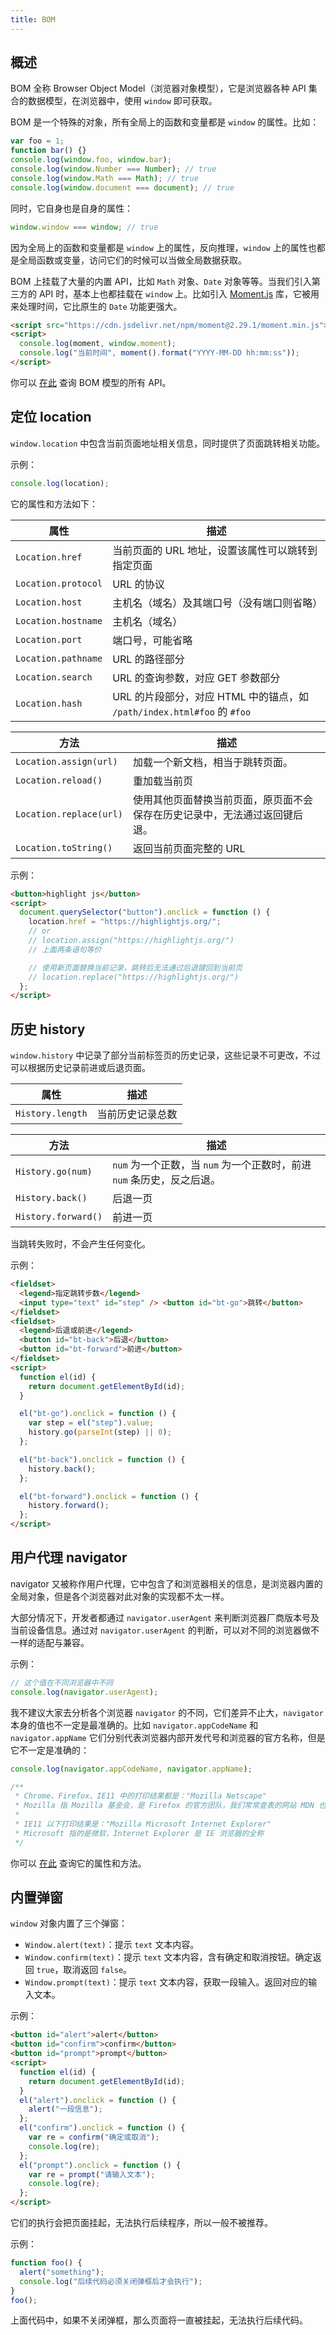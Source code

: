 ---
title: BOM
---

## 概述

BOM 全称 Browser Object Model（浏览器对象模型），它是浏览器各种 API 集合的数据模型，在浏览器中，使用 `window` 即可获取。

BOM 是一个特殊的对象，所有全局上的函数和变量都是 `window` 的属性。比如：

```js
var foo = 1;
function bar() {}
console.log(window.foo, window.bar);
console.log(window.Number === Number); // true
console.log(window.Math === Math); // true
console.log(window.document === document); // true
```

同时，它自身也是自身的属性：

```js
window.window === window; // true
```

因为全局上的函数和变量都是 `window` 上的属性，反向推理，`window` 上的属性也都是全局函数或变量，访问它们的时候可以当做全局数据获取。

BOM 上挂载了大量的内置 API，比如 `Math` 对象、`Date` 对象等等。当我们引入第三方的 API 时，基本上也都挂载在 `window` 上。比如引入 [Moment.js](https://momentjs.com/) 库，它被用来处理时间，它比原生的 `Date` 功能更强大。

```html
<script src="https://cdn.jsdelivr.net/npm/moment@2.29.1/moment.min.js"></script>
<script>
  console.log(moment, window.moment);
  console.log("当前时间", moment().format("YYYY-MM-DD hh:mm:ss"));
</script>
```

你可以 [在此](https://developer.mozilla.org/zh-CN/docs/Web/API/Window) 查询 BOM 模型的所有 API。

## 定位 location

`window.location` 中包含当前页面地址相关信息，同时提供了页面跳转相关功能。

示例：

```js
console.log(location);
```

它的属性和方法如下：

| 属性                | 描述                                                                    |
| ------------------- | ----------------------------------------------------------------------- |
| `Location.href`     | 当前页面的 URL 地址，设置该属性可以跳转到指定页面                       |
| `Location.protocol` | URL 的协议                                                              |
| `Location.host`     | 主机名（域名）及其端口号（没有端口则省略）                              |
| `Location.hostname` | 主机名（域名）                                                          |
| `Location.port`     | 端口号，可能省略                                                        |
| `Location.pathname` | URL 的路径部分                                                          |
| `Location.search`   | URL 的查询参数，对应 GET 参数部分                                       |
| `Location.hash`     | URL 的片段部分，对应 HTML 中的锚点，如 `/path/index.html#foo` 的 `#foo` |

| 方法                    | 描述                                                                       |
| ----------------------- | -------------------------------------------------------------------------- |
| `Location.assign(url)`  | 加载一个新文档，相当于跳转页面。                                           |
| `Location.reload()`     | 重加载当前页                                                               |
| `Location.replace(url)` | 使用其他页面替换当前页面，原页面不会保存在历史记录中，无法通过返回键后退。 |
| `Location.toString()`   | 返回当前页面完整的 URL                                                     |

示例：

```html
<button>highlight js</button>
<script>
  document.querySelector("button").onclick = function () {
    location.href = "https://highlightjs.org/";
    // or
    // location.assign("https://highlightjs.org/")
    // 上面两条语句等价

    // 使用新页面替换当前记录，跳转后无法通过后退键回到当前页
    // location.replace("https://highlightjs.org/")
  };
</script>
```

## 历史 history

`window.history` 中记录了部分当前标签页的历史记录，这些记录不可更改，不过可以根据历史记录前进或后退页面。

| 属性             | 描述             |
| ---------------- | ---------------- |
| `History.length` | 当前历史记录总数 |

| 方法                | 描述                                                                   |
| ------------------- | ---------------------------------------------------------------------- |
| `History.go(num)`   | `num` 为一个正数，当 `num` 为一个正数时，前进 `num` 条历史，反之后退。 |
| `History.back()`    | 后退一页                                                               |
| `History.forward()` | 前进一页                                                               |

当跳转失败时，不会产生任何变化。

示例：

```html
<fieldset>
  <legend>指定跳转步数</legend>
  <input type="text" id="step" /> <button id="bt-go">跳转</button>
</fieldset>
<fieldset>
  <legend>后退或前进</legend>
  <button id="bt-back">后退</button>
  <button id="bt-forward">前进</button>
</fieldset>
<script>
  function el(id) {
    return document.getElementById(id);
  }

  el("bt-go").onclick = function () {
    var step = el("step").value;
    history.go(parseInt(step) || 0);
  };

  el("bt-back").onclick = function () {
    history.back();
  };

  el("bt-forward").onclick = function () {
    history.forward();
  };
</script>
```

## 用户代理 navigator

navigator 又被称作用户代理，它中包含了和浏览器相关的信息，是浏览器内置的全局对象，但是各个浏览器对此对象的实现都不太一样。

大部分情况下，开发者都通过 `navigator.userAgent` 来判断浏览器厂商版本号及当前设备信息。通过对 `navigator.userAgent` 的判断，可以对不同的浏览器做不一样的适配与兼容。

示例：

```js
// 这个值在不同浏览器中不同
console.log(navigator.userAgent);
```

我不建议大家去分析各个浏览器 `navigator` 的不同，它们差异不止大，`navigator` 本身的值也不一定是最准确的。比如 `navigator.appCodeName` 和 `navigator.appName` 它们分别代表浏览器内部开发代号和浏览器的官方名称，但是它不一定是准确的：

```js
console.log(navigator.appCodeName, navigator.appName);

/**
 * Chrome、Firefox、IE11 中的打印结果都是："Mozilla Netscape"
 * Mozilla 指 Mozilla 基金会，是 Firefox 的官方团队，我们常常查表的网站 MDN 也是它们整理的，Netscape 指网景公司，是 Mozilla 的前身。
 *
 * IE11 以下打印结果是："Mozilla Microsoft Internet Explorer"
 * Microsoft 指的是微软，Internet Explorer 是 IE 浏览器的全称
 */
```

你可以 [在此](https://developer.mozilla.org/zh-CN/docs/Web/API/Navigator) 查询它的属性和方法。

## 内置弹窗

`window` 对象内置了三个弹窗：

- `Window.alert(text)`：提示 `text` 文本内容。
- `Window.confirm(text)`：提示 `text` 文本内容，含有确定和取消按钮。确定返回 `true`，取消返回 `false`。
- `Window.prompt(text)`：提示 `text` 文本内容，获取一段输入。返回对应的输入文本。

示例：

```html
<button id="alert">alert</button>
<button id="confirm">confirm</button>
<button id="prompt">prompt</button>
<script>
  function el(id) {
    return document.getElementById(id);
  }
  el("alert").onclick = function () {
    alert("一段信息");
  };
  el("confirm").onclick = function () {
    var re = confirm("确定或取消");
    console.log(re);
  };
  el("prompt").onclick = function () {
    var re = prompt("请输入文本");
    console.log(re);
  };
</script>
```

它们的执行会把页面挂起，无法执行后续程序，所以一般不被推荐。

示例：

```js
function foo() {
  alert("something");
  console.log("后续代码必须关闭弹框后才会执行");
}
foo();
```

上面代码中，如果不关闭弹框，那么页面将一直被挂起，无法执行后续代码。
